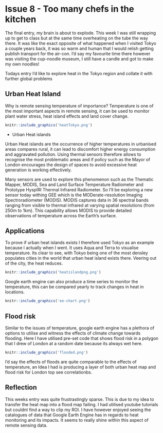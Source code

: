 <div style="text align: justify">

# Issue 8 - Too many chefs in the kitchen


The final entry, my brain is about to explode. This week I was still wrapping up to get to class but at the same time overheating on the tube the way there. It was like the exact opposite of what happened when I visited Tokyo a couple years back, it was so warm and human that I would relish getting publish transport for the air-con. I’d say my favourite time there however was visiting the cup-noodle museum, I still have a candle and got to make my own noodles! 


Todays entry I’d like to explore heat in the Tokyo region and collate it with further global problems

## Urban Heat Island

Why is remote sensing temperature of importance? 
Temperature is one of the most important aspects in remote sensing, it can be used to monitor plant water stress, heat island effects and land cover change. 

``` r

knitr::include_graphics('heatTokyo.png')

```

* Urban Heat islands 

Urban Heat islands are the occurrence of higher temperatures in urbanised areas compares rural, it can lead to discomfort higher energy consumption and aggravated pollution. Using thermal sensors therefore allows to recognise the most problematic areas and if policy such as the Mayor of London encourages the design of spaces to avoid excessive heat generation is working effectively. 



Many sensors are used to explore this phenomenon such as the Thematic Mapper, MODIS, Sea and Land Surface Temperature Radiometer and Prototype HyspIRI Thermal Infrared Radiometer.
So I’ll be exploring a new sensor today withing GEE which is the MODerate-resolution Imaging Spectroradiometer (MODIS).  MODIS captures data in 36 spectral bands ranging from visible to thermal infrared at varying spatial resolutions (from 250m to 1km). This capability allows MODIS to provide detailed observations of temperature across the Earth's surface.

## Applications 

To prove if urban heat islands exists I therefore used Tokyo as an example because I actually when I went.  It uses Aqua and Terra to visualise temperature.
Its clear to see, with Tokyo being one of the most densley populates cities in the world that urban heat island exists there. Veering out of the city, the heat reduces. 

``` r

knitr::include_graphics('heatislandpng.png')

```

Google earth engine can also produce a time series to monitor the temperature, this can be compared yearly to track changes in heat in locations. 

``` r

knitr::include_graphics('ee-chart.png')

```

## Flood risk 

Similar to the issues of temperature, google earth engine has a plethora of options to utilise and witness the effects of climate change towards flooding. 
Here I have utilised pre-set code that shows flood risk in a polygon that I drew of London at a random date because its always wet here. 


``` r

knitr::include_graphics('flooded.png')

```
I'd say the effects of floods are quite comparable to the effects of temperature, an Idea I had is producing a layer of both urban heat map and flood risk for London top see correlationbs. 


## Reflection 

This weeks entry was quite frustrastingly sparse. This is due to my idea to transfer the heat map into a flood map failing. I had utilised youtube tutorials but couldnt find a way to clip my ROI. 
I have however enjoyed seeing the catalogues of data that Google Earth Engine has in regards to heat monitoring and its impacts. It seems to really shine within this aspect of remote sensing data.




